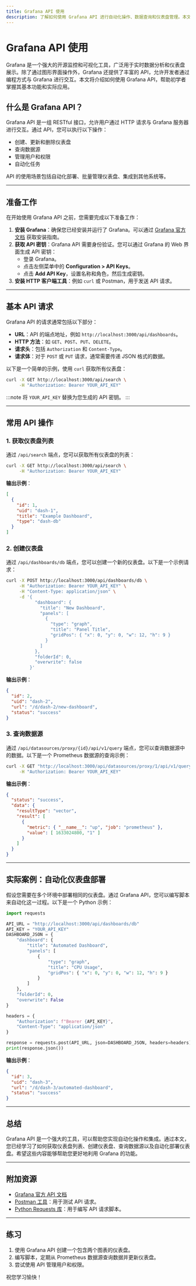 ```yaml
---
title: Grafana API 使用
description: 了解如何使用 Grafana API 进行自动化操作、数据查询和仪表盘管理。本文适合初学者，包含代码示例和实际案例。
---
```


# Grafana API 使用

Grafana 是一个强大的开源监控和可视化工具，广泛用于实时数据分析和仪表盘展示。除了通过图形界面操作外，Grafana 还提供了丰富的 API，允许开发者通过编程方式与 Grafana 进行交互。本文将介绍如何使用 Grafana API，帮助初学者掌握其基本功能和实际应用。

## 什么是 Grafana API？

Grafana API 是一组 RESTful 接口，允许用户通过 HTTP 请求与 Grafana 服务器进行交互。通过 API，您可以执行以下操作：

- 创建、更新和删除仪表盘
- 查询数据源
- 管理用户和权限
- 自动化任务

API 的使用场景包括自动化部署、批量管理仪表盘、集成到其他系统等。

---

## 准备工作

在开始使用 Grafana API 之前，您需要完成以下准备工作：

1. **安装 Grafana**：确保您已经安装并运行了 Grafana。可以通过 [Grafana 官方文档](https://grafana.com/docs/grafana/latest/setup-grafana/installation/) 获取安装指南。
2. **获取 API 密钥**：Grafana API 需要身份验证。您可以通过 Grafana 的 Web 界面生成 API 密钥：
   - 登录 Grafana。
   - 点击左侧菜单中的 **Configuration > API Keys**。
   - 点击 **Add API Key**，设置名称和角色，然后生成密钥。
3. **安装 HTTP 客户端工具**：例如 `curl` 或 Postman，用于发送 API 请求。

---

## 基本 API 请求

Grafana API 的请求通常包括以下部分：

- **URL**：API 的端点地址，例如 `http://localhost:3000/api/dashboards`。
- **HTTP 方法**：如 `GET`、`POST`、`PUT`、`DELETE`。
- **请求头**：包括 `Authorization` 和 `Content-Type`。
- **请求体**：对于 `POST` 或 `PUT` 请求，通常需要传递 JSON 格式的数据。

以下是一个简单的示例，使用 `curl` 获取所有仪表盘：

```bash
curl -X GET http://localhost:3000/api/search \
     -H "Authorization: Bearer YOUR_API_KEY"
```

:::note
将 `YOUR_API_KEY` 替换为您生成的 API 密钥。
:::

---

## 常用 API 操作

### 1. 获取仪表盘列表

通过 `/api/search` 端点，您可以获取所有仪表盘的列表：

```bash
curl -X GET http://localhost:3000/api/search \
     -H "Authorization: Bearer YOUR_API_KEY"
```

**输出示例**：

```json
[
  {
    "id": 1,
    "uid": "dash-1",
    "title": "Example Dashboard",
    "type": "dash-db"
  }
]
```

### 2. 创建仪表盘

通过 `/api/dashboards/db` 端点，您可以创建一个新的仪表盘。以下是一个示例请求：

```bash
curl -X POST http://localhost:3000/api/dashboards/db \
     -H "Authorization: Bearer YOUR_API_KEY" \
     -H "Content-Type: application/json" \
     -d '{
           "dashboard": {
             "title": "New Dashboard",
             "panels": [
               {
                 "type": "graph",
                 "title": "Panel Title",
                 "gridPos": { "x": 0, "y": 0, "w": 12, "h": 9 }
               }
             ]
           },
           "folderId": 0,
           "overwrite": false
         }'
```

**输出示例**：

```json
{
  "id": 2,
  "uid": "dash-2",
  "url": "/d/dash-2/new-dashboard",
  "status": "success"
}
```

### 3. 查询数据源

通过 `/api/datasources/proxy/{id}/api/v1/query` 端点，您可以查询数据源中的数据。以下是一个 Prometheus 数据源的查询示例：

```bash
curl -X GET "http://localhost:3000/api/datasources/proxy/1/api/v1/query?query=up" \
     -H "Authorization: Bearer YOUR_API_KEY"
```

**输出示例**：

```json
{
  "status": "success",
  "data": {
    "resultType": "vector",
    "result": [
      {
        "metric": { "__name__": "up", "job": "prometheus" },
        "value": [ 1633024800, "1" ]
      }
    ]
  }
}
```

---

## 实际案例：自动化仪表盘部署

假设您需要在多个环境中部署相同的仪表盘。通过 Grafana API，您可以编写脚本来自动化这一过程。以下是一个 Python 示例：

```python
import requests

API_URL = "http://localhost:3000/api/dashboards/db"
API_KEY = "YOUR_API_KEY"
DASHBOARD_JSON = {
    "dashboard": {
        "title": "Automated Dashboard",
        "panels": [
            {
                "type": "graph",
                "title": "CPU Usage",
                "gridPos": { "x": 0, "y": 0, "w": 12, "h": 9 }
            }
        ]
    },
    "folderId": 0,
    "overwrite": False
}

headers = {
    "Authorization": f"Bearer {API_KEY}",
    "Content-Type": "application/json"
}

response = requests.post(API_URL, json=DASHBOARD_JSON, headers=headers)
print(response.json())
```

**输出示例**：

```json
{
  "id": 3,
  "uid": "dash-3",
  "url": "/d/dash-3/automated-dashboard",
  "status": "success"
}
```

---

## 总结

Grafana API 是一个强大的工具，可以帮助您实现自动化操作和集成。通过本文，您已经学习了如何获取仪表盘列表、创建仪表盘、查询数据源以及自动化部署仪表盘。希望这些内容能够帮助您更好地利用 Grafana 的功能。

---

## 附加资源

- [Grafana 官方 API 文档](https://grafana.com/docs/grafana/latest/http_api/)
- [Postman 工具](https://www.postman.com/)：用于测试 API 请求。
- [Python Requests 库](https://docs.python-requests.org/)：用于编写 API 请求脚本。

---

## 练习

1. 使用 Grafana API 创建一个包含两个图表的仪表盘。
2. 编写脚本，定期从 Prometheus 数据源查询数据并更新仪表盘。
3. 尝试使用 API 管理用户和权限。

祝您学习愉快！